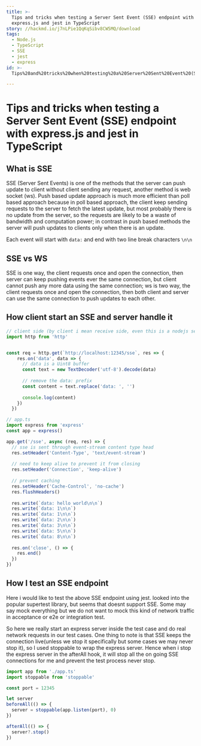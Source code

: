 ```yaml
---
title: >-
  Tips and tricks when testing a Server Sent Event (SSE) endpoint with
  express.js and jest in TypeScript
story: //hackmd.io/j7nLPie1QqKqSibv8CW5MQ/download
tags:
  - Node.js
  - TypeScript
  - SSE
  - jest
  - express
id: >-
  Tips%20and%20tricks%20when%20testing%20a%20Server%20Sent%20Event%20(SSE)%20endpoint%20with%20express.js%20and%20jest%20in%20TypeScript

---
```

# Tips and tricks when testing a Server Sent Event (SSE) endpoint with express.js and jest in TypeScript

## What is SSE

SSE (Server Sent Events) is one of the methods that the server can push update to client without client sending any request, another method is web socket (ws). Push based update approach is much more efficient than poll based approach because in poll based approach, the client keep sending requests to the server to fetch the latest update, but most probably there is no update from the server, so the requests are likely to be a waste of bandwidth and computation power; in contrast in push based methods the server will push updates to clients only when there is an update.

Each event will start with `data:` and end with two line break characters `\n\n`

## SSE vs WS

SSE is one way, the client requests once and open the connection, then server can keep pushing events ever the same connection, but client cannot push any more data using the same connection; ws is two way, the client requests once and open the connection, then both client and server can use the same connection to push updates to each other.

## How client start an SSE and server handle it

```ts showLineNumbers
// client side (by client i mean receive side, even this is a nodejs server)
import http from 'http'


const req = http.get(`http://localhost:12345/sse`, res => {
    res.on('data', data => {
      // data is a Uint8 buffer
      const text = new TextDecoder('utf-8').decode(data)
      
      // remove the data: prefix
      const content = text.replace('data: ', '')
      
      console.log(content)
    })
  })
```

```ts showLineNumbers
// app.ts
import express from 'express'
const app = express()

app.get('/sse', async (req, res) => {
  // sse is sent through event-stream content type head
  res.setHeader('Content-Type', 'text/event-stream')
  
  // need to keep alive to prevent it from closing
  res.setHeader('Connection', 'keep-alive')
  
  // prevent caching
  res.setHeader('Cache-Control', 'no-cache')
  res.flushHeaders()
  
  res.write(`data: hello world\n\n`)
  res.write(`data: 1\n\n`)
  res.write(`data: 1\n\n`)
  res.write(`data: 2\n\n`)
  res.write(`data: 3\n\n`)
  res.write(`data: 5\n\n`)
  res.write(`data: 8\n\n`)
  
  res.on('close', () => {
    res.end()
  })
})

```

## How I test an SSE endpoint

Here i would like to test the above SSE endpoint using jest. looked into the popular supertest library, but seems that doesnt support SSE. Some may say mock everything but we do not want to mock this kind of network traffic in acceptance or e2e or integration test.

So here we really start an express server inside the test case and do real network requests in our test cases. One thing to note is that SSE keeps the connection live(unless we stop it specifically but some cases we may never stop it), so I used stoppable to wrap the express server. Hence when i stop the express server in the afterAll hook, it will stop all the on going SSE connections for me and prevent the test process never stop.



```ts showLineNumbers
import app from './app.ts'
import stoppable from 'stoppable'

const port = 12345

let server
beforeAll(() => {
  server = stoppable(app.listen(port), 0)
})

afterAll(() => {
  server?.stop()
})



```

    